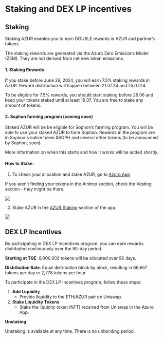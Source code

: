 
# Staking and DEX LP incentives

## Staking

Staking AZUR enables you to earn DOUBLE rewards in AZUR and partner’s tokens.

<Callout type="feature">
The staking rewards are generated via the Azuro Zero Emissions Model (ZEM). They are not derived from net new token emissions.
</Callout>

#### 1. Staking Rewards

If you stake before June 26, 2024, you will earn 7.5% staking rewards in AZUR. Reward distribution will happen between 21.07.24 and 25.07.24.

<Callout type="info">
To be eligible for 7.5% rewards, you should start staking before 26.06 and keep your tokens staked until at least 19.07. You are free to stake any amount of tokens.
</Callout>

#### 2. Sophon farming program (coming soon)

Staked AZUR will be be eligible for Sophon’s farming program. You will be able to use your staked AZUR to farm Sophon. Rewards in the program are in Sophon's native token $SOPH and several other tokens (to be announced by Sophon, soon).

More information on when this starts and how it works will be added shortly.

#### How to Stake:

1. To check your allocation and stake AZUR, go to [Azuro App](https://azuro.org/app/airdrop)

<Callout type="info">
If you aren’t finding your tokens in the Airdrop section, check the Vesting section - they might be there.
</Callout>

<Image
  src="/images/concepts/azur.png"
  width={2000}
  height={1000}
/>

2. Stake AZUR in the [AZUR Staking](https://azuro.org/app/staking) section of the app.

<Image
  src="/images/concepts/stake.png"
  width={2000}
  height={1000}
/>

## DEX LP Incentives

By participating in DEX LP Incentives program, you can earn rewards distributed continuously over the 90-day period.

**Starting at TGE**: 6,000,000 tokens will be allocated over 90 days.

**Distribution Rate**: Equal distribution block by block, resulting in 66,667 tokens per day or 2,778 tokens per hour.

To participate in the DEX LP Incentives program, follow these steps:

1. **Add Liquidity**
    - Provide liquidity to the ETH/AZUR pair on Uniswap.
2. **Stake Liquidity Tokens**
    - Stake the liquidity token (NFT) received from Uniswap in the Azuro App.

**Unstaking**

Unstaking is available at any time. There is no unbonding period.